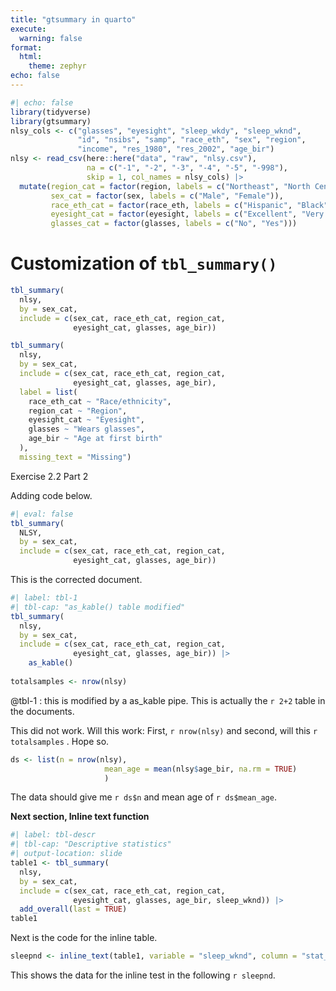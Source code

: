 ```yaml
---
title: "gtsummary in quarto"
execute:
  warning: false
format:
  html:
    theme: zephyr
echo: false
---
```


```r
#| echo: false
library(tidyverse)
library(gtsummary)
nlsy_cols <- c("glasses", "eyesight", "sleep_wkdy", "sleep_wknd", 
               "id", "nsibs", "samp", "race_eth", "sex", "region", 
               "income", "res_1980", "res_2002", "age_bir")
nlsy <- read_csv(here::here("data", "raw", "nlsy.csv"), 
                 na = c("-1", "-2", "-3", "-4", "-5", "-998"),
                 skip = 1, col_names = nlsy_cols) |> 
  mutate(region_cat = factor(region, labels = c("Northeast", "North Central", "South", "West")),
         sex_cat = factor(sex, labels = c("Male", "Female")),
         race_eth_cat = factor(race_eth, labels = c("Hispanic", "Black", "Non-Black, Non-Hispanic")),
         eyesight_cat = factor(eyesight, labels = c("Excellent", "Very good", "Good", "Fair", "Poor")),
         glasses_cat = factor(glasses, labels = c("No", "Yes"))) 
```

# Customization of `tbl_summary()`

```r
tbl_summary(
  nlsy,
  by = sex_cat,
  include = c(sex_cat, race_eth_cat, region_cat,
              eyesight_cat, glasses, age_bir))
```

```r
tbl_summary(
  nlsy,
  by = sex_cat,
  include = c(sex_cat, race_eth_cat, region_cat,
              eyesight_cat, glasses, age_bir),
  label = list(
    race_eth_cat ~ "Race/ethnicity",
    region_cat ~ "Region",
    eyesight_cat ~ "Eyesight",
    glasses ~ "Wears glasses",
    age_bir ~ "Age at first birth"
  ),
  missing_text = "Missing")
```

Exercise 2.2 Part 2

Adding code below.

```r
#| eval: false 
tbl_summary(
  NLSY,
  by = sex_cat,
  include = c(sex_cat, race_eth_cat, region_cat,
              eyesight_cat, glasses, age_bir))
```

This is the corrected document.

```r
#| label: tbl-1
#| tbl-cap: "as_kable() table modified"
tbl_summary(
  nlsy,
  by = sex_cat,
  include = c(sex_cat, race_eth_cat, region_cat,
              eyesight_cat, glasses, age_bir)) |>
  	as_kable()
  
totalsamples <- nrow(nlsy)
```

@tbl-1 : this is modified by a as_kable pipe. This is actually the `r 2+2` table in the documents.

This did not work. Will this work: First, `r nrow(nlsy)` and second, will this `r totalsamples` . Hope so.

```r
ds <- list(n = nrow(nlsy), 
					 mean_age = mean(nlsy$age_bir, na.rm = TRUE)
					 )
```

The data should give me `r ds$n` and mean age of `r ds$mean_age`.

**Next section, Inline text function**

```r
#| label: tbl-descr
#| tbl-cap: "Descriptive statistics"
#| output-location: slide
table1 <- tbl_summary(
  nlsy,
  by = sex_cat,
  include = c(sex_cat, race_eth_cat, region_cat,
              eyesight_cat, glasses, age_bir, sleep_wknd)) |> 
  add_overall(last = TRUE)
table1
```

Next is the code for the inline table.

```r
sleepnd <- inline_text(table1, variable = "sleep_wknd", column = "stat_1")
```

This shows the data for the inline test in the following `r sleepnd`.
